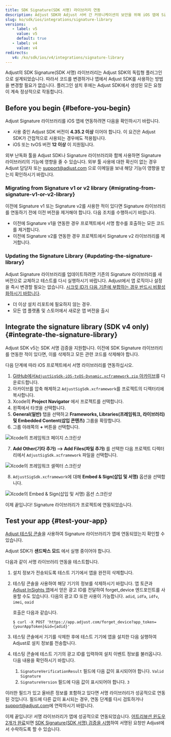 ```yaml
---
title: SDK Signature(SDK 서명) 라이브러리 연동
description: Adjust SDK와 Adjust 서버 간 커뮤니케이션의 보안을 위해 iOS 앱에 Signature 라이브러리를 추가합니다.
slug: ko/sdk/ios/integrations/signature-library
versions:
   - label: v5
     value: v5
     default: true
   - label: v4
     value: v4
redirects:
   v4: /ko/sdk/ios/v4/integrations/signature-library
---
```


Adjust의 SDK Signature\(SDK 서명\) 라이브러리는 Adjust SDK의 독립형 플러그인으로 설계되었습니다. 따라서 코드를 변경하거나 앱에서 Adjust SDK를 사용하는 방법을 변경할 필요가 없습니다. 플러그인 설치 후에는 Adjust SDK에서 생성된 모든 요청이 계속 정상적으로 작동합니다.

## Before you begin {#before-you-begin}

Adjust Signature 라이브러리를 iOS 앱에 연동하려면 다음을 확인하시기 바랍니다.

-  사용 중인 Adjust SDK 버전이 **4\.35\.2 이상** 이어야 합니다. 이 요건은 Adjust SDK가 간접적으로 사용되는 경우에도 적용됩니다.
-  iOS 또는 tvOS 버전 **12 이상** 이 지원됩니다.

<Callout type="important">

외부 난독화 툴을 Adjust SDK나 Signature 라이브러리와 함께 사용하면 Signature 라이브러리의 기능에 영향을 줄 수 있습니다. 외부 툴 사용에 대한 확신이 없는 경우 Adjust 담당자 또는 [support@adjust.com](mailto:support@adjust.com) 으로 이메일을 보내 해당 기능이 영향을 받는지 확인하시기 바랍니다.

</Callout>

### Migrating from Signature v1 or v2 library {#migrating-from-signature-v1-or-v2-library}

이전에 Signature v1 또는 Signature v2를 사용한 적이 있다면 Signature 라이브러리를 연동하기 전에 이전 버전을 제거해야 합니다. 다음 조치를 수행하시기 바랍니다.

-  이전에 Signature v1을 연동한 경우 프로젝트에서 서명 함수를 호출하는 모든 코드를 제거합니다.
-  이전에 Signature v2를 연동한 경우 프로젝트에서 Signature v2 라이브러리를 제거합니다.

### Updating the Signature Library {#updating-the-signature-library}

Adjust Signature 라이브러리를 업데이트하려면 기존의 Signature 라이브러리를 새 버전으로 교체하고 테스트를 다시 실행하시기 바랍니다. Adjust에서 앱 로직이나 설정을 즉시 변경할 필요는 없습니다. [시크릿 ID가 다음 기준에 부합하는 경우 반드시 비활성화하시기 바랍니다](https://help.adjust.com/ko/article/sdk-signature#manage-your-secret-ids).

-  더 이상 설치 리포트에 필요하지 않는 경우.
-  모든 앱 플랫폼 및 스토어에서 새로운 앱 버전을 출시

## Integrate the signature library \(SDK v4 only\) {#integrate-the-signature-library}

<Callout type="note">

Adjust SDK v5는 SDK 서명 검증을 지원합니다. 이전에 SDK Signature 라이브러리를 연동한 적이 있다면, 이를 삭제하고 모든 관련 코드를 삭제해야 합니다.

</Callout>

다음 단계에 따라 iOS 프로젝트에서 서명 라이브러리를 연동하십시오.

1. [GitHub에서`AdjustSigSdk-iOS-tvOS-Dynamic.xcframework.zip` 아카이브](https://github.com/adjust/adjust_signature_sdk/releases/latest)를 다운로드합니다.
2. 아카이브를 압축 해제하고 `AdjustSigSdk.xcframework`를 프로젝트의 디렉터리에 복사합니다.
3. Xcode의 **Project Navigator** 에서 프로젝트를 선택합니다.
4. 왼쪽에서 타겟을 선택합니다.
5. **General\(일반\)** 탭을 선택하고 **Frameworks, Libraries\(프레임워크, 라이브러리\) 및 Embedded Content\(삽입 콘텐츠\)** 그룹을 확장합니다.
6. 그룹 아래쪽의 **\+** 버튼을 선택합니다.

![Xcode의 프레임워크 페이지 스크린샷](@images/sig-v3/xcode-frameworks.png)

7. **Add Other\(기타 추가\) \-\-> Add Files\(파일 추가\)** 를 선택한 다음 프로젝트 디렉터리에서 `AdjustSigSdk.xcframework` 파일을 선택합니다.

![Xcode의 프레임워크 셀렉터 스크린샷](@images/sig-v3/xcode-select-framework.png)

8. `AdjustSigSdk.xcframework`에 대해 **Embed & Sign\(삽입 및 서명\)** 옵션을 선택합니다.

![Xcode의 Embed & Sign(삽입 및 서명) 옵션 스크린샷](@images/sig-v3/xcode-embed-sign.png)

이제 끝입니다\! Signature 라이브러리가 프로젝트에 연동되었습니다.

## Test your app {#test-your-app}

[Adjust 테스팅 콘솔](https://help.adjust.com/ko/article/testing-console)을 사용하여 Signature 라이브러리가 앱에 연동되었는지 확인할 수 있습니다.

<Callout type="important">

Adjust SDK가 **샌드박스 모드** 에서 실행 중이어야 합니다.

</Callout>

다음과 같이 서명 라이브러리 연동을 테스트합니다.

1. 설치 정보가 전송되도록 테스트 기기에서 앱을 완전히 삭제합니다.

2. 테스팅 콘솔을 사용하여 해당 기기의 정보를 삭제하시기 바랍니다. 앱 토큰과 [Adjust InSights 앱](https://apps.apple.com/us/app/adjust-insights/id1125517808)에서 얻은 광고 ID를 전달하여 forget_device 엔드포인트를 사용할 수도 있습니다. 다음의 광고 ID 또한 사용이 가능합니다. `adid`, `idfa`, `idfv`, `imei`, `oaid`

   호출은 다음과 같습니다.

   ```console
   $ curl -X POST 'https://app.adjust.com/forget_device?app_token={yourAppToken}&id={adid}'
   ```

3. 테스팅 콘솔에서 기기를 삭제한 후에 테스트 기기에 앱을 설치한 다음 실행하여 Adjust로 설치 정보를 전송합니다.

4. 테스팅 콘솔에 테스트 기기의 광고 ID를 입력하여 설치 이벤트 정보를 불러옵니다. 다음 내용을 확인하시기 바랍니다.

   1. `SignatureVerificationResult` 필드에 다음 값이 표시되어야 합니다. `Valid Signature`
   2. `SignatureVersion` 필드에 다음 값이 표시되어야 합니다. `3`

이러한 필드가 있고 올바른 정보를 포함하고 있다면 서명 라이브러리가 성공적으로 연동된 것입니다. 필드에 다른 값이 표시되는 경우, 연동 단계를 다시 검토하거나 [support@adjust.com](mailto:support@adjust.com)에 연락하시기 바랍니다.

이제 끝입니다\! 서명 라이브러리가 앱에 성공적으로 연동되었습니다. [어트리뷰션 윈도우 2개가 완료](https://help.adjust.com/ko/article/attribution-windows)되면 [SDK Signature\(SDK 서명\) 검증을 시행](https://help.adjust.com/ko/article/sdk-signature#enforce-signature-validation)하여 서명된 요청만 Adjust에서 수락하도록 할 수 있습니다.
